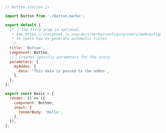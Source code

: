 ```js
// Button.stories.js

import Button from './Button.marko';

export default {
  /* 👇 The title prop is optional.
   * See https://storybook.js.org/docs/marko/configure/overview#configure-story-loading
   * to learn how to generate automatic titles
   */
  title: 'Button',
  component: Button,
  //👇 Creates specific parameters for the story
  parameters: {
    myAddon: {
      data: 'This data is passed to the addon',
    },
  },
};

export const Basic = {
  render: () => ({
    component: Button,
    input: {
      renderBody: 'Hello',
    },
  }),
};
```
